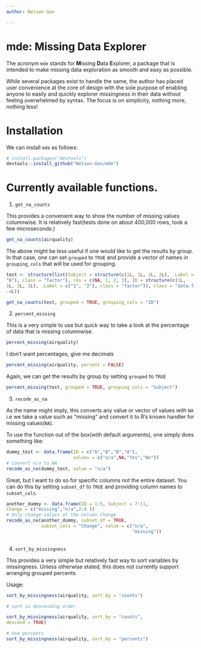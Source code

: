 ```yaml
---
author: Nelson-Gon

---
```


# mde: Missing Data Explorer

The acronym `mde` stands for **M**issing **D**ata **E**xplorer, a package that  is intended to make missing data exploration as smooth and easy as possible. 

While several packages exist to handle the same, the author has placed user convenience at the core of design with the sole purpose of enabling anyone to easily and quickly explorer missingness in their data without feeling overwhelmed by syntax. The focus is on simplicity, nothing more, nothing less! 

# Installation

We can install `mde` as follows:

```r
# install.packages("devtools")
devtools::install_github("Nelson-Gon/mde")

```

# Currently available functions.

1. `get_na_counts`

This provides a convenient way to show the number of missing values columnwise. It is relatively fast(tests done on about 400,000 rows, took a few microseconds.)

```r
get_na_counts(airquality)
```

The above might be less useful if one would like to get the results by group. In that case, one can set `grouped` to `TRUE` and provide a vector of names in `grouping_cols` that will be used for grouping. 

```r

test <- structure(list(Subject = structure(c(1L, 1L, 2L, 2L), .Label = c("A", 
"B"), class = "factor"), res = c(NA, 1, 2, 3), ID = structure(c(1L, 
1L, 2L, 2L), .Label = c("1", "2"), class = "factor")), class = "data.frame", row.names = c(NA, 
-4L))

get_na_counts(test, grouped = TRUE, grouping_cols = "ID")

```



2. `percent_missing`

This is a very simple to use but quick way to take a look at the percentage of data that is missing columnwise.

```r

percent_missing(airquality)

```

I don't want percentages, give me decimals


```r

percent_missing(airquality, percent = FALSE)

```

Again, we can get the results by group by setting `grouped` to `TRUE`

```r
percent_missing(test, grouped = TRUE, grouping_cols = "Subject")

```

3. `recode_as_na`

As the name might imply, this converts any value or vector of values with `NA` i.e we take a value such as "missing" and convert it to R's known handler for missing values(`NA`).

To use the function out of the box(with default arguments), one simply does something like:

```r

dummy_test <- data.frame(ID = c("A","B","B","A"), 
                         values = c("n/a",NA,"Yes","No"))
# Convert n/a to NA
recode_as_na(dummy_test, value = "n/a")

```

Great, but I want to do so for specific columns not the entire dataset. You can do this by setting `subset_df` to `TRUE` and providing column names to `subset_cols`. 

```r

another_dummy <- data.frame(ID = 1:5, Subject = 7:11, 
Change = c("missing","n/a",2:4 ))
# Only change values at the column Change
recode_as_na(another_dummy, subset_df = TRUE,
             subset_cols = "Change", value = c("n/a",
                                               "missing"))
                                               

```

4. `sort_by_missingness`

This provides a very simple but relatively fast way to sort variables by missingness. Unless otherwise stated, this does not currently support arranging grouped percents.

Usage:

```r

sort_by_missingness(airquality, sort_by = "counts")

```

```r

# sort in descending order

sort_by_missingness(airquality, sort_by = "counts",
descend = TRUE)


```

```r

# Use percents
sort_by_missingness(airquality, sort_by = "percents")


```


